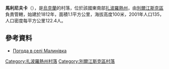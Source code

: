 {{coord|47|3|7|N|36|44|6|E|scale:100000|display=title}}

'''馬利尼夫卡'''（{{lang-uk|Малинівка}}），是[[烏克蘭|烏克蘭]]的村落，位於該國東南部[[扎波羅熱州|扎波羅熱州]]，由[[別爾江斯克區|別爾江斯克區]]負責管轄，始建於1812年，面積1.1平方公里，海拔高度100米，2001年人口135，人口密度每平方公里122.4人。

==參考資料==
* [http://weather.in.ua/ua/zaporozhskaja/14721 Погода в селі Малинівка] {{Wayback|url=http://weather.in.ua/ua/zaporozhskaja/14721 |date=20200922172337 }}

[[Category:扎波羅熱州村落|Category:扎波羅熱州村落]]
[[Category:別爾江斯克區村落|Category:別爾江斯克區村落]]


{{Zaporizhia-geo-stub}}